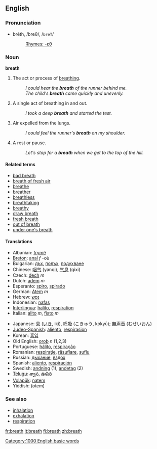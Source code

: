 ==English==

{{rank|sorry|share|working|988|breath|camp|prove|engaged}}

===Pronunciation===
*brĕth, /breθ/, /<tt>breT</tt>/
*:[[Rhymes:English:-ɛθ|Rhymes: -ɛθ]]

===Noun===
'''breath'''

#The act or process of [[breathe|breathing]].
#: ''I could hear the '''breath''' of the runner behind me.''
#: ''The child's '''breath''' came quickly and unevenly.''
# A single act of breathing in and out.
#: ''I took a deep '''breath''' and started the test.''
#Air expelled from the lungs.
#: ''I could feel the runner's '''breath''' on my shoulder.''
# A rest or pause.
#: ''Let's stop for a '''breath''' when we get to the top of the hill.''

====Related terms====
*[[bad breath]]
*[[breath of fresh air]]
*[[breathe]]
*[[breather]]
*[[breathless]]
*[[breathtaking]]
*[[breathy]]
*[[draw breath]]
*[[fresh breath]]
*[[out of breath]]
*[[under one's breath]]

====Translations====
{{top}}
*Albanian: [[frymë]]
*[[Breton]]: [[anal]] ''f'' -où
*Bulgarian: [[дъх]], [[полъх]], [[подухване]]
*Chinese: [[咽气]] (yanqi), [[气息]] (qixi)
*Czech: [[dech]] ''m''
*Dutch: [[adem]] ''m''
*Esperanto: [[spiro]], [[spirado]]
*German: [[Atem]] ''m''
*Hebrew: [[נפש]]
*Indonesian: [[nafas]]
*[[Interlingua]]: [[halito]], [[respiration]]
*Italian: [[alito]] ''m'', [[fiato]] ''m''
{{mid}}
*Japanese: [[息]] ([[いき]], iki), [[呼吸]] (こきゅう, kokyū); [[無声音]] (むせいおん)
*[[Judeo-Spanish]]: [[aliento]], [[respirasion]]
*Korean: [[흡입]]
*Old English: [[oroþ]] ''n'' (1,2,3)
*Portuguese: [[hálito]], [[respiração]]
*Romanian: [[respiraţie]], [[răsuflare]], [[suflu]] 
*Russian: [[дыхание]], [[вздох]]
*Spanish: [[aliento]], [[respiración]]
*Swedish: [[andning]] (1), [[andetag]] (2)
*[[Telugu]]: [[శ్వాస]], [[ఊపిరి]]
*[[Volapük]]: [[natem]]
*Yiddish: (otem)
{{bottom}}

===See also===
*[[inhalation]]
*[[exhalation]]
*[[respiration]]

[[Category:1000 English basic words]]
[[fr:breath]]
[[it:breath]]
[[fi:breath]]
[[zh:breath]]